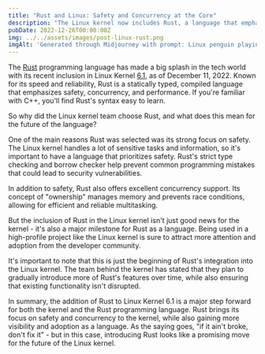 ```yaml
---
title: "Rust and Linux: Safety and Concurrency at the Core"
description: "The Linux kernel now includes Rust, a language that emphasizes reliability and performance. This marks a significant milestone for Rust and the kernel."
pubDate: 2022-12-26T00:00:00Z
img: ../../assets/images/post-linux-rust.png
imgAlt: 'Generated through Midjourney with prompt: Linux penguin playing with a crab from the Rust programming language, antarctica, layered paper art, diorama, shadowbox, volumetric lighting --v 4'
---
```


The [Rust](https://www.rust-lang.org) programming language has made a big splash in the tech world with its recent inclusion in Linux Kernel [6.1](https://lkml.org/lkml/2022/12/11/206), as of December 11, 2022. Known for its speed and reliability, Rust is a statically typed, compiled language that emphasizes safety, concurrency, and performance. If you're familiar with C++, you'll find Rust's syntax easy to learn.

So why did the Linux kernel team choose Rust, and what does this mean for the future of the language?

One of the main reasons Rust was selected was its strong focus on safety. The Linux kernel handles a lot of sensitive tasks and information, so it's important to have a language that prioritizes safety. Rust's strict type checking and borrow checker help prevent common programming mistakes that could lead to security vulnerabilities.

In addition to safety, Rust also offers excellent concurrency support. Its concept of "ownership" manages memory and prevents race conditions, allowing for efficient and reliable multitasking.

But the inclusion of Rust in the Linux kernel isn't just good news for the kernel - it's also a major milestone for Rust as a language. Being used in a high-profile project like the Linux kernel is sure to attract more attention and adoption from the developer community.

It's important to note that this is just the beginning of Rust's integration into the Linux kernel. The team behind the kernel has stated that they plan to gradually introduce more of Rust's features over time, while also ensuring that existing functionality isn't disrupted.

In summary, the addition of Rust to Linux Kernel 6.1 is a major step forward for both the kernel and the Rust programming language. Rust brings its focus on safety and concurrency to the kernel, while also gaining more visibility and adoption as a language. As the saying goes, "if it ain't broke, don't fix it" - but in this case, introducing Rust looks like a promising move for the future of the Linux kernel.
